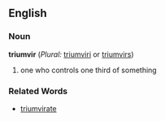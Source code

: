 ==English==
===Noun===
'''triumvir''' (''Plural:'' [[triumviri]] or [[triumvirs]])

#one who controls one third of something
===Related Words===
*[[triumvirate]]